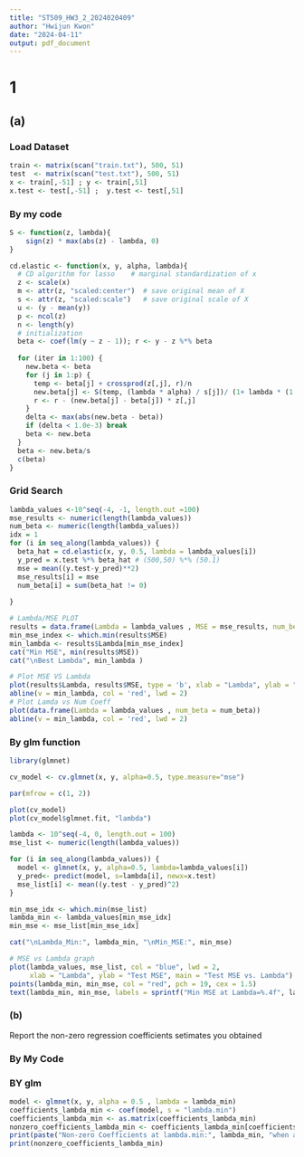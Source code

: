 ```yaml
---
title: "ST509_HW3_2_2024020409"
author: "Hwijun Kwon"
date: "2024-04-11"
output: pdf_document
---
```


# 1
## (a)
### Load Dataset
```r
train <- matrix(scan("train.txt"), 500, 51)
test  <- matrix(scan("test.txt"), 500, 51)
x <- train[,-51] ; y <- train[,51]
x.test <- test[,-51] ;  y.test <- test[,51]
```

### By my code
```r
S <- function(z, lambda){
    sign(z) * max(abs(z) - lambda, 0)
}

cd.elastic <- function(x, y, alpha, lambda){
  # CD algorithm for lasso    # marginal standardization of x
  z <- scale(x)
  m <- attr(z, "scaled:center")  # save original mean of X
  s <- attr(z, "scaled:scale")   # save original scale of X
  u <- (y - mean(y))
  p <- ncol(z)
  n <- length(y)
  # initialization
  beta <- coef(lm(y ~ z - 1)); r <- y - z %*% beta
  
  for (iter in 1:100) {
    new.beta <- beta
    for (j in 1:p) {
      temp <- beta[j] + crossprod(z[,j], r)/n
      new.beta[j] <- S(temp, (lambda * alpha) / s[j])/ (1+ lambda * (1 - alpha)) # S(temp, (alpha +))
      r <- r - (new.beta[j] - beta[j]) * z[,j]
    }
    delta <- max(abs(new.beta - beta))
    if (delta < 1.0e-3) break
    beta <- new.beta
  }
  beta <- new.beta/s
  c(beta)
}
```
### Grid Search
```r
lambda_values <-10^seq(-4, -1, length.out =100)
mse_results <- numeric(length(lambda_values))
num_beta <- numeric(length(lambda_values))
idx = 1
for (i in seq_along(lambda_values)) {
  beta_hat = cd.elastic(x, y, 0.5, lambda = lambda_values[i])
  y_pred = x.test %*% beta_hat # (500,50) %*% (50.1)
  mse = mean((y.test-y_pred)**2)
  mse_results[i] = mse
  num_beta[i] = sum(beta_hat != 0)
  
}

# Lambda/MSE PLOT
results = data.frame(Lambda = lambda_values , MSE = mse_results, num_beta = num_beta)
min_mse_index <- which.min(results$MSE)
min_lambda <- results$Lambda[min_mse_index]
cat("Min MSE", min(results$MSE))
cat("\nBest Lambda", min_lambda )

# Plot MSE VS Lambda
plot(results$Lambda, results$MSE, type = 'b', xlab = "Lambda", ylab = "MSE", main = "MSE vs Lambda")
abline(v = min_lambda, col = 'red', lwd = 2)
# Plot Lamda vs Num Coeff
plot(data.frame(Lambda = lambda_values , num_beta = num_beta))
abline(v = min_lambda, col = 'red', lwd = 2)

```

### By glm function


```r
library(glmnet)

cv_model <- cv.glmnet(x, y, alpha=0.5, type.measure="mse")

par(mfrow = c(1, 2))

plot(cv_model)
plot(cv_model$glmnet.fit, "lambda")

```

```r
lambda <- 10^seq(-4, 0, length.out = 100)
mse_list <- numeric(length(lambda_values))

for (i in seq_along(lambda_values)) {
  model <- glmnet(x, y, alpha=0.5, lambda=lambda_values[i])
  y_pred<- predict(model, s=lambda[i], newx=x.test)
  mse_list[i] <- mean((y.test - y_pred)^2)
}

min_mse_idx <- which.min(mse_list)
lambda_min <- lambda_values[min_mse_idx]
min_mse <- mse_list[min_mse_idx]

cat("\nLambda_Min:", lambda_min, "\nMin_MSE:", min_mse)

```

```r
# MSE vs Lambda graph
plot(lambda_values, mse_list, col = "blue", lwd = 2,
     xlab = "Lambda", ylab = "Test MSE", main = "Test MSE vs. Lambda")
points(lambda_min, min_mse, col = "red", pch = 19, cex = 1.5)
text(lambda_min, min_mse, labels = sprintf("Min MSE at Lambda=%.4f", lambda_min), pos = 4, col = "red")

```
### (b)
Report the non-zero regression coefficients setimates you obtained

### By My Code



### BY glm
```r
model <- glmnet(x, y, alpha = 0.5 , lambda = lambda_min)
coefficients_lambda_min <- coef(model, s = "lambda.min")
coefficients_lambda_min <- as.matrix(coefficients_lambda_min)
nonzero_coefficients_lambda_min <- coefficients_lambda_min[coefficients_lambda_min[, 1] != 0, , drop = FALSE]
print(paste("Non-zero Coefficients at lambda.min:", lambda_min, "when alpah is 0.5"))
print(nonzero_coefficients_lambda_min)
```






